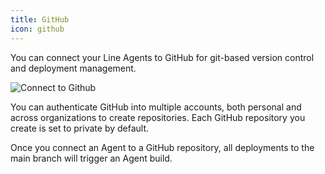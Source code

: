 ---
title: GitHub
icon: github
---
You can connect your Line Agents to GitHub for git-based version control and deployment management.

<Frame>
    <img src="/assets/images/agents/github-connection.png" alt="Connect to Github"/>
</Frame>


You can authenticate GitHub into multiple accounts, both personal and across organizations to create repositories. Each
GitHub repository you create is set to private by default.

Once you connect an Agent to a GitHub repository, all deployments to the main branch will trigger an Agent build.

